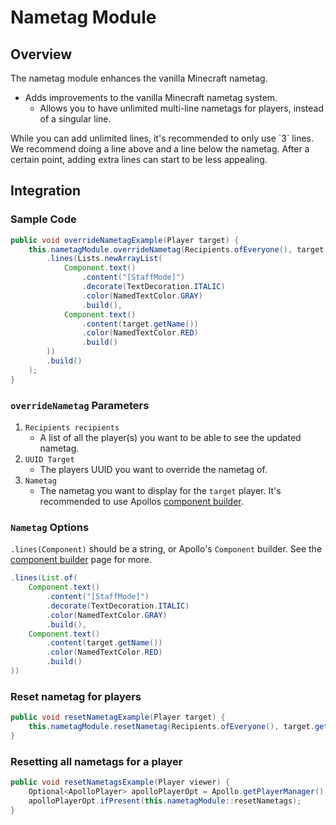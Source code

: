 
# Nametag Module

## Overview

The nametag module enhances the vanilla Minecraft nametag.

- Adds improvements to the vanilla Minecraft nametag system.
  - Allows you to have unlimited multi-line nametags for players, instead of a singular line.

<Callout type="info">
  While you can add unlimited lines, it's recommended to only use `3` lines.
  We recommend doing a line above and a line below the nametag.
  After a certain point, adding extra lines can start to be less appealing.
</Callout>


## Integration

### Sample Code

```java
public void overrideNametagExample(Player target) {
    this.nametagModule.overrideNametag(Recipients.ofEveryone(), target.getUniqueId(), Nametag.builder()
        .lines(Lists.newArrayList(
            Component.text()
                .content("[StaffMode]")
                .decorate(TextDecoration.ITALIC)
                .color(NamedTextColor.GRAY)
                .build(),
            Component.text()
                .content(target.getName())
                .color(NamedTextColor.RED)
                .build()
        ))
        .build()
    );
}
```

### `overrideNametag` Parameters

1. `Recipients recipients`
   - A list of all the player(s) you want to be able to see the updated nametag.
2. `UUID Target`
   - The players UUID you want to override the nametag of.
3. `Nametag`
   - The nametag you want to display for the `target` player. It's recommended to use Apollos [component builder](/apollo/developers/utilities/components).


### `Nametag` Options

`.lines(Component)` should be a string, or Apollo's `Component` builder. See the [component builder](/apollo/developers/utilities/components) page for more.

```java
.lines(List.of(
    Component.text()
        .content("[StaffMode]")
        .decorate(TextDecoration.ITALIC)
        .color(NamedTextColor.GRAY)
        .build(),
    Component.text()
        .content(target.getName())
        .color(NamedTextColor.RED)
        .build()
))
```

### Reset nametag for players

```java
public void resetNametagExample(Player target) {
    this.nametagModule.resetNametag(Recipients.ofEveryone(), target.getUniqueId());
}
```

### Resetting all nametags for a player

```java
public void resetNametagsExample(Player viewer) {
    Optional<ApolloPlayer> apolloPlayerOpt = Apollo.getPlayerManager().getPlayer(viewer.getUniqueId());
    apolloPlayerOpt.ifPresent(this.nametagModule::resetNametags);
}
```
